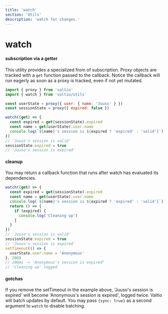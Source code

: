 ```yaml
---
title: 'watch'
section: 'Utils'
description: 'watch for changes.'
---
```


# watch

#### subscription via a getter

This utility provides a specialized from of subscription. Proxy objects are tracked with a `get` function passed to the callback. Notice the callback will run eagerly as soon as a proxy is tracked, even if not yet mutated.

```js
import { proxy } from 'valtio'
import { watch } from 'valtio/utils'

const userState = proxy({ user: { name: 'Juuso' } })
const sessionState = proxy({ expired: false })

watch((get) => {
  const expired = get(sessionState).expired
  const name = get(userState).user.name
  console.log(`${name}'s session is ${expired ? 'expired' : 'valid'}`)
})
// 'Juuso's session is valid'
sessionState.expired = true
// 'Juuso's session is expired'
```

#### cleanup

You may return a callback function that runs after watch has evaluated its dependencies.

```js
watch((get) => {
  const expired = get(sessionState).expired
  const name = get(userState).user.name
  console.log(`${name}'s session is ${expired ? 'expired' : 'valid'}`)
  return () => {
    if (expired) {
      console.log('Cleaning up')
    }
  }
})
// 'Juuso's session is valid'
sessionState.expired = true
// 'Juuso's session is expired'
setTimeout(() => {
  userState.user.name = 'Anonymous'
}, 200)
// 200ms -> 'Anonymous's session is expired"
// 'Cleaning up' logged
```

#### gotchas

If you remove the setTimeout in the example above, 'Juuso's session is expired' will become 'Anonymous's session is expired', logged twice. Valtio will batch updates by default. You may pass `{sync: true}` as a second argument to `watch` to disable batching.
